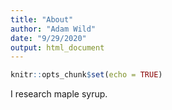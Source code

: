 ```yaml
---
title: "About"
author: "Adam Wild"
date: "9/29/2020"
output: html_document
---
```


```r
knitr::opts_chunk$set(echo = TRUE)
```

I research maple syrup.